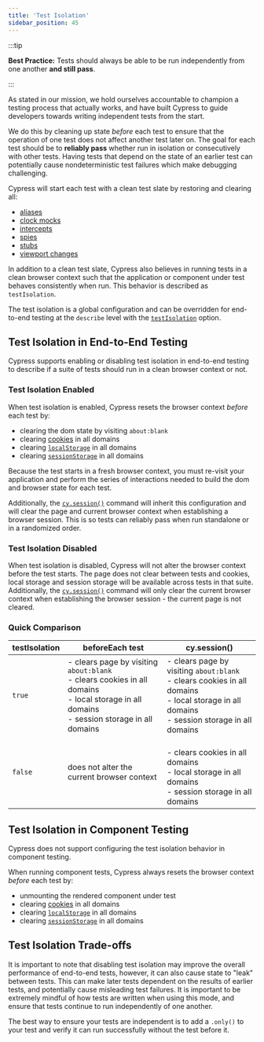 ```yaml
---
title: 'Test Isolation'
sidebar_position: 45
---
```


:::tip

<Icon name="check-circle" color="green" /> **Best Practice:** Tests should always
be able to be run independently from one another **and still pass**.

:::

As stated in our mission, we hold ourselves accountable to champion a testing
process that actually works, and have built Cypress to guide developers towards
writing independent tests from the start.

We do this by cleaning up state _before_ each test to ensure that the operation
of one test does not affect another test later on. The goal for each test should
be to **reliably pass** whether run in isolation or consecutively with other
tests. Having tests that depend on the state of an earlier test can potentially
cause nondeterministic test failures which make debugging challenging.

Cypress will start each test with a clean test slate by restoring and clearing
all:

- [aliases](/api/commands/as)
- [clock mocks](/api/commands/clock)
- [intercepts](/api/commands/intercept)
- [spies](/api/commands/spy)
- [stubs](/api/commands/stub)
- [viewport changes](/api/commands/viewport)

In addition to a clean test slate, Cypress also believes in running tests in a
clean browser context such that the application or component under test behaves
consistently when run. This behavior is described as `testIsolation`.

The test isolation is a global configuration and can be overridden for
end-to-end testing at the `describe` level with the
[`testIsolation`](/app/references/configuration#e2e) option.

## Test Isolation in End-to-End Testing

Cypress supports enabling or disabling test isolation in end-to-end testing to
describe if a suite of tests should run in a clean browser context or not.

### Test Isolation Enabled

When test isolation is enabled, Cypress resets the browser context _before_ each
test by:

- clearing the dom state by visiting `about:blank`
- clearing [cookies](/api/cypress-api/cookies) in all domains
- clearing
  [`localStorage`](https://developer.mozilla.org/en-US/docs/Web/API/Window/localStorage)
  in all domains
- clearing
  [`sessionStorage`](https://developer.mozilla.org/en-US/docs/Web/API/Window/sessionStorage)
  in all domains

Because the test starts in a fresh browser context, you must re-visit your
application and perform the series of interactions needed to build the dom and
browser state for each test.

Additionally, the [`cy.session()`](/api/commands/session) command will inherit
this configuration and will clear the page and current browser context when
establishing a browser session. This is so tests can reliably pass when run
standalone or in a randomized order.

### Test Isolation Disabled

When test isolation is disabled, Cypress will not alter the browser context
before the test starts. The page does not clear between tests and cookies, local
storage and session storage will be available across tests in that suite.
Additionally, the [`cy.session()`](/api/commands/session) command will only
clear the current browser context when establishing the browser session - the
current page is not cleared.

### Quick Comparison

| testIsolation | beforeEach test                                                                                                                                     | cy.session()                                                                                                                                        |
| ------------- | --------------------------------------------------------------------------------------------------------------------------------------------------- | --------------------------------------------------------------------------------------------------------------------------------------------------- |
| `true`        | - clears page by visiting `about:blank`<br/>- clears cookies in all domains<br/>- local storage in all domains<br/>- session storage in all domains | - clears page by visiting `about:blank`<br/>- clears cookies in all domains<br/>- local storage in all domains<br/>- session storage in all domains |
| `false`       | does not alter the current browser context                                                                                                          | <br/>- clears cookies in all domains<br/>- local storage in all domains<br/>- session storage in all domains                                        |

## Test Isolation in Component Testing

Cypress does not support configuring the test isolation behavior in component
testing.

When running component tests, Cypress always resets the browser context _before_
each test by:

- unmounting the rendered component under test
- clearing [cookies](/api/cypress-api/cookies) in all domains
- clearing
  [`localStorage`](https://developer.mozilla.org/en-US/docs/Web/API/Window/localStorage)
  in all domains
- clearing
  [`sessionStorage`](https://developer.mozilla.org/en-US/docs/Web/API/Window/sessionStorage)
  in all domains

## Test Isolation Trade-offs

It is important to note that disabling test isolation may improve the overall
performance of end-to-end tests, however, it can also cause state to "leak"
between tests. This can make later tests dependent on the results of earlier
tests, and potentially cause misleading test failures. It is important to be
extremely mindful of how tests are written when using this mode, and ensure that
tests continue to run independently of one another.

The best way to ensure your tests are independent is to add a `.only()` to your
test and verify it can run successfully without the test before it.
